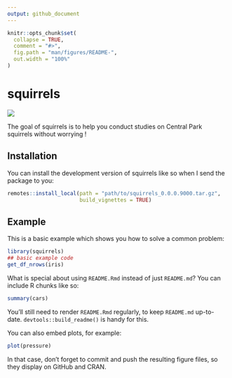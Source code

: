 ```yaml
---
output: github_document
---
```


<!-- README.md is generated from README.Rmd. Please edit that file -->

```r
knitr::opts_chunk$set(
  collapse = TRUE,
  comment = "#>",
  fig.path = "man/figures/README-",
  out.width = "100%"
)
```

# squirrels

![](images/squirrels_hex-02.png)

The goal of squirrels is to help you conduct studies on Central Park squirrels without worrying !

## Installation

You can install the development version of squirrels like so when I send the package to you:

```r
remotes::install_local(path = "path/to/squirrels_0.0.0.9000.tar.gz",
                       build_vignettes = TRUE)

```

## Example

This is a basic example which shows you how to solve a common problem:

```r
library(squirrels)
## basic example code
get_df_nrows(iris)

```

What is special about using `README.Rmd` instead of just `README.md`? You can include R chunks like so:

```r
summary(cars)
```

You'll still need to render `README.Rmd` regularly, to keep `README.md` up-to-date. `devtools::build_readme()` is handy for this.

You can also embed plots, for example:

```r
plot(pressure)
```

In that case, don't forget to commit and push the resulting figure files, so they display on GitHub and CRAN.
